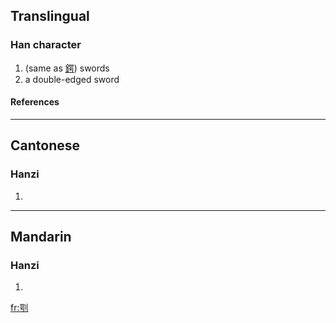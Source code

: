 ==Translingual==
===Han character===
{{Han char|rad=刀|as=09|sn=11|four=|canj=口尸中弓 (RSLN)}}
# (same as [[鍔]]) swords
# a double-edged sword
====References====
{{Han ref|kx=0142.210|hdz=10348.060|uh=34F5|ud=13557}}

----
==Cantonese==
===Hanzi===
{{yue-hanzi|jyut=|y=ngok6}}
# {{defn|Cantonese}}

----
==Mandarin==
===Hanzi===
{{cmn-hanzi|pin=[[è]] (e4)|wg=o<sup>4</sup>}}
# {{defn|Mandarin}}

[[fr:㓵]]